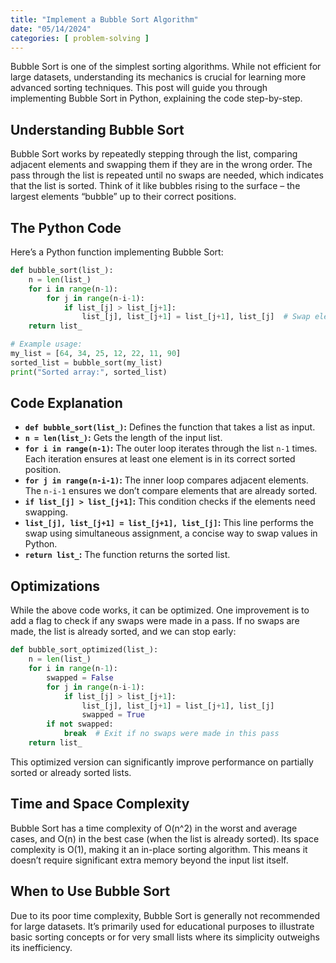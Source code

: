 ```yaml
---
title: "Implement a Bubble Sort Algorithm"
date: "05/14/2024"
categories: [ problem-solving ]
---
```


Bubble Sort is one of the simplest sorting algorithms.  While not efficient for large datasets, understanding its mechanics is crucial for learning more advanced sorting techniques.  This post will guide you through implementing Bubble Sort in Python, explaining the code step-by-step.


## Understanding Bubble Sort

Bubble Sort works by repeatedly stepping through the list, comparing adjacent elements and swapping them if they are in the wrong order.  The pass through the list is repeated until no swaps are needed, which indicates that the list is sorted.  Think of it like bubbles rising to the surface – the largest elements "bubble" up to their correct positions.


## The Python Code

Here's a Python function implementing Bubble Sort:

```python
def bubble_sort(list_):
    n = len(list_)
    for i in range(n-1):
        for j in range(n-i-1):
            if list_[j] > list_[j+1]:
                list_[j], list_[j+1] = list_[j+1], list_[j]  # Swap elements
    return list_

# Example usage:
my_list = [64, 34, 25, 12, 22, 11, 90]
sorted_list = bubble_sort(my_list)
print("Sorted array:", sorted_list)
```


## Code Explanation

* **`def bubble_sort(list_)`:** Defines the function that takes a list as input.
* **`n = len(list_)`:** Gets the length of the input list.
* **`for i in range(n-1)`:** The outer loop iterates through the list `n-1` times.  Each iteration ensures at least one element is in its correct sorted position.
* **`for j in range(n-i-1)`:** The inner loop compares adjacent elements.  The `n-i-1` ensures we don't compare elements that are already sorted.
* **`if list_[j] > list_[j+1]`:** This condition checks if the elements need swapping.
* **`list_[j], list_[j+1] = list_[j+1], list_[j]`:** This line performs the swap using simultaneous assignment, a concise way to swap values in Python.
* **`return list_`:** The function returns the sorted list.


## Optimizations

While the above code works, it can be optimized.  One improvement is to add a flag to check if any swaps were made in a pass. If no swaps are made, the list is already sorted, and we can stop early:

```python
def bubble_sort_optimized(list_):
    n = len(list_)
    for i in range(n-1):
        swapped = False
        for j in range(n-i-1):
            if list_[j] > list_[j+1]:
                list_[j], list_[j+1] = list_[j+1], list_[j]
                swapped = True
        if not swapped:
            break  # Exit if no swaps were made in this pass
    return list_
```

This optimized version can significantly improve performance on partially sorted or already sorted lists.


## Time and Space Complexity

Bubble Sort has a time complexity of O(n^2) in the worst and average cases, and O(n) in the best case (when the list is already sorted).  Its space complexity is O(1), making it an in-place sorting algorithm.  This means it doesn't require significant extra memory beyond the input list itself.


## When to Use Bubble Sort

Due to its poor time complexity, Bubble Sort is generally not recommended for large datasets. It's primarily used for educational purposes to illustrate basic sorting concepts or for very small lists where its simplicity outweighs its inefficiency.

